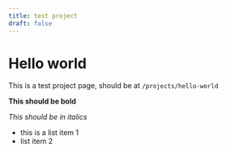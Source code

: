 ```yaml
---
title: test project
draft: false
---
```


# Hello world

This is a test project page, should be at `/projects/hello-world`

**This should be bold**

_This should be in italics_

- this is a list item 1
- list item 2
